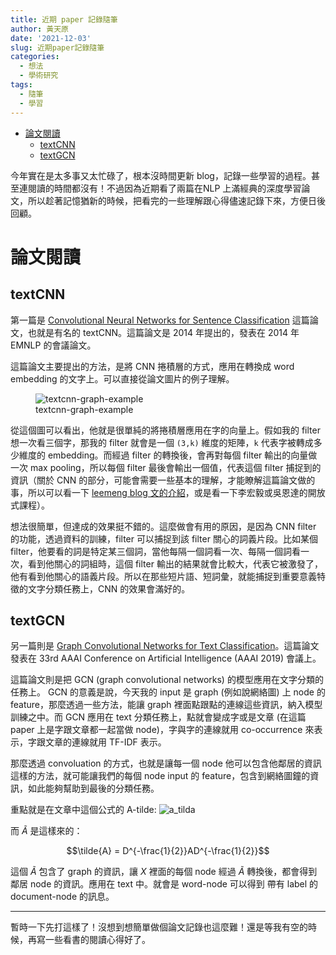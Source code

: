 ```yaml
---
title: 近期 paper 記錄隨筆
author: 黃天原
date: '2021-12-03'
slug: 近期paper記錄隨筆
categories:
  - 想法
  - 學術研究
tags:
  - 隨筆
  - 學習
---
```


- [論文閱讀](#論文閱讀)
  - [textCNN](#textcnn)
  - [textGCN](#textgcn)

今年實在是太多事又太忙碌了，根本沒時間更新 blog，記錄一些學習的過程。甚至連閱讀的時間都沒有！不過因為近期看了兩篇在NLP 上滿經典的深度學習論文，所以趁著記憶猶新的時候，把看完的一些理解跟心得儘速記錄下來，方便日後回顧。

# 論文閱讀
## textCNN
第一篇是 [Convolutional Neural Networks for Sentence Classification](https://arxiv.org/abs/1408.5882) 這篇論文，也就是有名的 textCNN。這篇論文是 2014 年提出的，發表在 2014 年 EMNLP 的會議論文。

這篇論文主要提出的方法，是將 CNN 捲積層的方式，應用在轉換成 word embedding 的文字上。可以直接從論文圖片的例子理解。

![textcnn-graph-example](figure/textcnn.png)

從這個圖可以看出，他就是很單純的將捲積層應用在字的向量上。假如我的 filter 想一次看三個字，那我的 filter 就會是一個 `(3,k)` 維度的矩陣，`k` 代表字被轉成多少維度的 embedding。而經過 filter 的轉換後，會再對每個 filter 輸出的向量做一次 max pooling，所以每個 filter 最後會輸出一個值，代表這個 filter 捕捉到的資訊（關於 CNN 的部分，可能會需要一些基本的理解，才能瞭解這篇論文做的事，所以可以看一下 [leemeng blog 文的介紹](https://demo.leemeng.tw/)，或是看一下李宏毅或吳恩達的開放式課程）。

想法很簡單，但達成的效果挺不錯的。這麼做會有用的原因，是因為 CNN filter 的功能，透過資料的訓練，filter 可以捕捉到該 filter 關心的詞義片段。比如某個 filter，他要看的詞是特定某三個詞，當他每隔一個詞看一次、每隔一個詞看一次，看到他關心的詞組時，這個 filter 輸出的結果就會比較大，代表它被激發了，他有看到他關心的語義片段。所以在那些短片語、短詞彙，就能捕捉到重要意義特徵的文字分類任務上，CNN 的效果會滿好的。

## textGCN
另一篇則是 [Graph Convolutional Networks for Text Classification](https://arxiv.org/abs/1809.05679)。這篇論文發表在 33rd AAAI Conference on Artificial Intelligence (AAAI 2019) 會議上。

這篇論文則是把 GCN (graph convolutional networks) 的模型應用在文字分類的任務上。 GCN 的意義是說，今天我的 input 是 graph (例如說網絡圖) 上 node 的 feature，那麼透過一些方法，能讓 graph 裡面點跟點的連線這些資訊，納入模型訓練之中。而 GCN 應用在 text 分類任務上，點就會變成字或是文章 (在這篇 paper 上是字跟文章都一起當做 node)，字與字的連線就用 co-occurrence 來表示，字跟文章的連線就用 TF-IDF 表示。

那麼透過 convoluation 的方式，也就是讓每一個 node 他可以包含他鄰居的資訊這樣的方法，就可能讓我們的每個 node input 的 feature，包含到網絡圖鐘的資訊，如此能夠幫助到最後的分類任務。

重點就是在文章中這個公式的 A-tilde:
![a_tilda](figure/a_tilda.png)

而 $\tilde{A}$ 是這樣來的：

$$\tilde{A} = D^{-\frac{1}{2}}AD^{-\frac{1}{2}}$$

這個 $\tilde{A}$ 包含了 graph 的資訊，讓 $X$ 裡面的每個 node 經過 $\tilde{A}$ 轉換後，都會得到鄰居 node 的資訊。應用在 text 中。就會是 word-node 可以得到 帶有 label 的 document-node 的訊息。

----
暫時一下先打這樣了！沒想到想簡單做個論文記錄也這麼難！還是等我有空的時候，再寫一些看書的閱讀心得好了。

